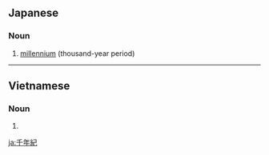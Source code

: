 ==Japanese==
{{ja-kanjitab|せん|ねん|き|yomi=on}}

===Noun===
{{ja-noun|せんねんき}}

# [[millennium]] (thousand-year period)

----

==Vietnamese==
{{vi-hantutab}}

===Noun===
{{vi-hantu}}

# {{han tu form of|thiên niên kỉ|[[millennium]]}}

[[ja:千年紀]]